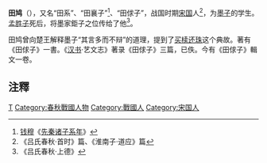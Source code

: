 {{墨家}}

'''田鸠'''（{{bd|?||?|}}），又名“田系”、“田襄子”<ref>[[钱穆|钱穆]]《[[先秦诸子系年|先秦诸子系年]]》</ref>、“田俅子”，战国时期[[宋国|宋国]]人<ref>《吕氏春秋·首时》篇、《淮南子·道应》篇</ref>，为[[墨子|墨子]]的学生。[[孟胜子|孟胜子]]死后，将墨家鉅子之位传给了他<ref>《吕氏春秋·上德》</ref>。

田鸠曾向楚王解释墨子“其言多而不辩”的道理，提到了[[买椟还珠|买椟还珠]]这个典故。著有《田俅子》一書。《[[汉书|汉书]]·艺文志》著录《田俅子》三篇，已佚。今有《田俅子》輯文一卷。

== 注釋 ==
{{reflist}}
{{中國古代哲學}}

[[Category:墨家|T]]
[[Category:春秋戰國人物|Category:春秋戰國人物]]
[[Category:戰國人|Category:戰國人]]
[[Category:宋国人|Category:宋国人]]